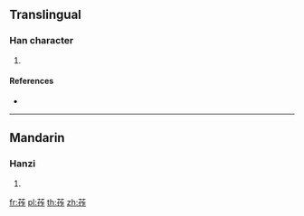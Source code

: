 {{character info/new}}
==Translingual==

===Han character===
{{Han char|rn=140|rad=艸|as=07|sn=13|four=44211|canj=TOOS}}

# {{defn|Han|sort=艸07}}

====References====
* {{Han ref|kx=1033.280|dkj=31036|dj=1493.010|hdz=53221.020|uh=838B|ud=33675|bh=D76E|bd=55150}}

----

==Mandarin==

===Hanzi===
{{cmn-hanzi|pin=[[jí]] ([[ji2]])|wg=chi<sup>2</sup>}}

# {{defn|lang=cmn|sort=艸07}}

[[fr:莋]]
[[pl:莋]]
[[th:莋]]
[[zh:莋]]